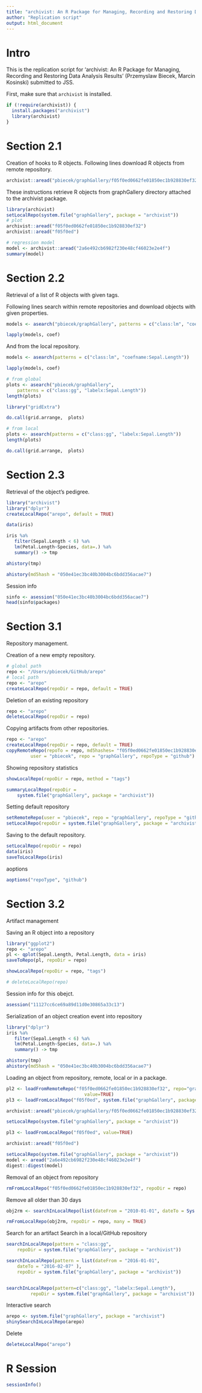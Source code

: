 ```yaml
---
title: "archivist: An R Package for Managing, Recording and Restoring Data Analysis Results"
author: "Replication script"
output: html_document
---
```


# Intro

This is the replication script for 'archivist: An R Package for Managing, Recording and Restoring Data Analysis Results' (Przemyslaw Biecek, Marcin Kosinski) submitted to JSS. 

First, make sure that `archivist` is installed.

```r
if (!require(archivist)) {
  install.packages("archivist")
  library(archivist)
}
```

# Section 2.1

Creation of hooks to R objects.
Following lines download R objects from remote repository.

```r
archivist::aread("pbiecek/graphGallery/f05f0ed0662fe01850ec1b928830ef32")
```

These instructions retrieve R objects from graphGallery directory attached to the archivist package.

```r
library(archivist)
setLocalRepo(system.file("graphGallery", package = "archivist"))
# plot
archivist::aread("f05f0ed0662fe01850ec1b928830ef32")
archivist::aread("f05f0ed")

# regression model
model <- archivist::aread("2a6e492cb6982f230e48cf46023e2e4f")
summary(model)
```



# Section 2.2

Retrieval of a list of R objects with given tags.

Following lines search within remote repositories and download objects with given properties.

```r
models <- asearch("pbiecek/graphGallery", patterns = c("class:lm", "coefname:Sepal.Length"))

lapply(models, coef)
```

And from the local repository.

```r
models <- asearch(patterns = c("class:lm", "coefname:Sepal.Length"))

lapply(models, coef)
```

```r
# from global
plots <- asearch("pbiecek/graphGallery", 
    patterns = c("class:gg", "labelx:Sepal.Length"))
length(plots)

library("gridExtra")

do.call(grid.arrange,  plots)

# from local
plots <- asearch(patterns = c("class:gg", "labelx:Sepal.Length"))
length(plots)

do.call(grid.arrange,  plots)
```

# Section 2.3

Retrieval of the object's pedigree.

```r
library("archivist")
library("dplyr")
createLocalRepo("arepo", default = TRUE)

data(iris)

iris %a%
   filter(Sepal.Length < 6) %a%
   lm(Petal.Length~Species, data=.) %a%
   summary() -> tmp

ahistory(tmp)

ahistory(md5hash = "050e41ec3bc40b3004bc6bdd356acae7")
```

Session info

```r
sinfo <- asession("050e41ec3bc40b3004bc6bdd356acae7")
head(sinfo$packages)
```

# Section 3.1

Repository management.

Creation of a new empty repository.

```r
# global path
repo <- "/Users/pbiecek/GitHub/arepo"
# local path
repo <- "arepo"
createLocalRepo(repoDir = repo, default = TRUE)
```

Deletion of an existing repository


```r
repo <- "arepo"
deleteLocalRepo(repoDir = repo)
```


Copying artifacts from other repositories.

```r
repo <- "arepo"
createLocalRepo(repoDir = repo, default = TRUE)
copyRemoteRepo(repoTo = repo, md5hashes= "f05f0ed0662fe01850ec1b928830ef32", 
         user = "pbiecek", repo = "graphGallery", repoType = "github")
```

Showing repository statistics

```r
showLocalRepo(repoDir = repo, method = "tags")
```

```r
summaryLocalRepo(repoDir = 
    system.file("graphGallery", package = "archivist")) 
```

Setting default repository

```r
setRemoteRepo(user = "pbiecek", repo = "graphGallery", repoType = "github")
setLocalRepo(repoDir = system.file("graphGallery", package = "archivist"))
```

Saving to the default repository.

```r
setLocalRepo(repoDir = repo)
data(iris)
saveToLocalRepo(iris)
```

aoptions

```r
aoptions("repoType", "github")
```

# Section 3.2

Artifact management

Saving an R object into a repository

```r
library("ggplot2")
repo <- "arepo"
pl <- qplot(Sepal.Length, Petal.Length, data = iris)
saveToRepo(pl, repoDir = repo)

showLocalRepo(repoDir = repo, "tags")

# deleteLocalRepo(repo)
```

Session info for this obejct.

```r
asession("11127cc6ce69a89d11d0e30865a33c13")
```

Serialization of an object creation event into repository

```r
library("dplyr")
iris %a%
   filter(Sepal.Length < 6) %a%
   lm(Petal.Length~Species, data=.) %a%
   summary() -> tmp

ahistory(tmp)
ahistory(md5hash = "050e41ec3bc40b3004bc6bdd356acae7")
```

Loading an object from repository, remote, local or in a package.

```r
pl2 <- loadFromRemoteRepo("f05f0ed0662fe01850ec1b928830ef32", repo="graphGallery", user="pbiecek", 
                             value=TRUE)
pl3 <- loadFromLocalRepo("f05f0ed", system.file("graphGallery", package = "archivist"), value=TRUE)

archivist::aread("pbiecek/graphGallery/f05f0ed0662fe01850ec1b928830ef32")

setLocalRepo(system.file("graphGallery", package = "archivist"))

pl3 <- loadFromLocalRepo("f05f0ed", value=TRUE)

archivist::aread("f05f0ed")
```

```r
setLocalRepo(system.file("graphGallery", package = "archivist"))
model <- aread("2a6e492cb6982f230e48cf46023e2e4f")
digest::digest(model)
```

Removal of an object from repository

```r
rmFromLocalRepo("f05f0ed0662fe01850ec1b928830ef32", repoDir = repo)
```

Remove all older than 30 days

```r
obj2rm <- searchInLocalRepo(list(dateFrom = "2010-01-01", dateTo = Sys.Date()), repoDir = repo)

rmFromLocalRepo(obj2rm, repoDir = repo, many = TRUE)
```


Search for an artifact
Search in a local/GitHub repository

```r
searchInLocalRepo(pattern = "class:gg", 
    repoDir = system.file("graphGallery", package = "archivist"))

searchInLocalRepo(pattern = list(dateFrom = "2016-01-01",
    dateTo = "2016-02-07" ), 
    repoDir = system.file("graphGallery", package = "archivist"))


searchInLocalRepo(pattern=c("class:gg", "labelx:Sepal.Length"),
         repoDir = system.file("graphGallery", package = "archivist"))	
```

Interactive search

```r
arepo <- system.file("graphGallery", package = "archivist")
shinySearchInLocalRepo(arepo)
```

Delete

```r
deleteLocalRepo("arepo")
```


# R Session

```r
sessionInfo()
```


